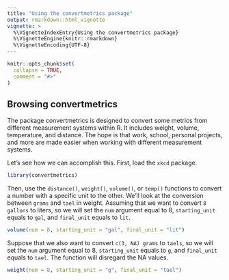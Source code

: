```yaml
---
title: "Using the convertmetrics package"
output: rmarkdown::html_vignette
vignette: >
  %\VignetteIndexEntry{Using the convertmetrics package}
  %\VignetteEngine{knitr::rmarkdown}
  %\VignetteEncoding{UTF-8}
---
```


```r
knitr::opts_chunk$set(
  collapse = TRUE,
  comment = "#>"
)
```
## Browsing convertmetrics

The package convertmetrics is designed to convert some metrics from different measurement systems within R. It includes weight, volume, temperature, and distance. The hope is that work, school, personal projects, and more are made easier when working with different measurement systems. 

Let's see how we can accomplish this. First, load the `xkcd` package.
```r
library(convertmetrics)
```

Then, use the `distance()`, `weight()`, `volume()`, or `temp()` functions to convert a number with a specific unit to the other. We'll look at the conversion between `grams` and `tael` in weight. Assuming that we want to convert `8 gallons` to liters, so we will set the `num` argument equal to 8, `starting_unit` equals to `gal`, and `final_unit` equals to `lit`.

```r
volume(num = 8, starting_unit = "gal", final_unit = "lit")
```
Suppose that we also want to convert `c(3, NA) grams` to `taels`, so we will set the `num` argument equal to 8, `starting_unit` equals to `g`, and `final_unit` equals to `tael`. The function will disregard the NA values.
```r
weight(num = 8, starting_unit = "g", final_unit = "tael")
```

